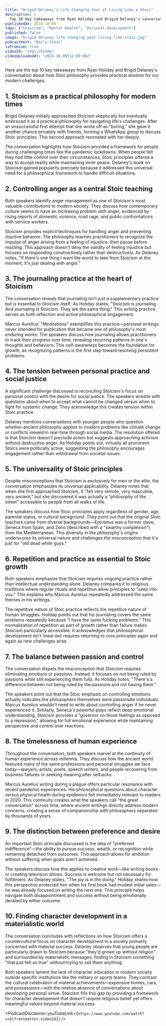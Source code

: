 ```yaml
---
title: "Brigid Delaney’s Life Changing Year of Living Like a Stoic"
description: |
  Top 10 key takeaways from Ryan Holiday and Brigid Delaney's conversation about how Stoic philosophy provides practical wisdom for our modern challenges.
publishedAt: 2024-10-09
tags: ["Stoicism", "Mental Health", "Personal Development"]
published: false
image: "brigid-delaney-life-changing-year-living-like-stoic.jpg"
podcastHost: "Daily Stoic"
isPremium: true
videoId: "jYGij35sCHw"
videoUploadedAt: "2024-10-09T12:00:00Z"
---
```



<PodcastSummaryPageLayout frontmatter={frontmatter}>

Here are the top 10 key takeaways from Ryan Holiday and Brigid Delaney's conversation about how Stoic philosophy provides practical wisdom for our modern challenges.

## 1. Stoicism as a practical philosophy for modern times

Brigid Delaney initially approached Stoicism skeptically but eventually embraced it as a practical philosophy for navigating life's challenges. After an unsuccessful first attempt that she wrote off as "boring," she gave it another chance privately with friends, forming a WhatsApp group to discuss Stoic principles. This second approach resonated with her deeply.

The conversation highlights how Stoicism provided a framework for people during challenging times like the pandemic lockdowns. When people felt they had little control over their circumstances, Stoic principles offered a way to accept reality while maintaining inner peace. Delaney's book on Stoicism gained popularity precisely because it addressed this universal need for a philosophical framework to handle difficult situations.

## 2. Controlling anger as a central Stoic teaching

Both speakers identify anger management as one of Stoicism's most valuable contributions to modern society. They discuss how contemporary culture seems to have an increasing problem with anger, evidenced by rising reports of domestic violence, road rage, and public confrontations with service workers.

Stoicism provides explicit techniques for handling anger and preventing reactive behavior. The philosophy teaches practitioners to recognize the impulse of anger arising from a feeling of injustice, then pause before reacting. This approach doesn't deny the validity of feeling injustice but focuses on responding constructively rather than destructively. As Delaney notes, "If there's one thing I want the world to take from Stoicism at the moment, it's just dealing with anger."

## 3. The journaling practice at the heart of Stoicism

The conversation reveals that journaling isn't just a supplementary practice but is essential to Stoicism itself. As Holiday states, "Stoicism is journaling. And journaling is Stoicism. They are the same thing." This writing practice serves as both reflection and active philosophical engagement.

Marcus Aurelius' "Meditations" exemplifies this practice—personal writings never intended for publication that became one of philosophy's most enduring works. The speakers discuss how journaling allows practitioners to track their progress over time, revealing recurring patterns in one's thoughts and behaviors. This self-awareness becomes the foundation for growth, as recognizing patterns is the first step toward resolving persistent problems.

## 4. The tension between personal practice and social justice

A significant challenge discussed is reconciling Stoicism's focus on personal control with the desire for social justice. The speakers wrestle with questions about when to accept what cannot be changed versus when to fight for systemic change. They acknowledge this creates tension within Stoic practice.

Delaney mentions conversations with younger people who question whether ancient philosophy applies to modern problems like climate change or conflicts viewed in real-time through social media. The resolution offered is that Stoicism doesn't preclude action but suggests approaching activism without destructive anger. As Holiday points out, virtually all prominent Stoics were politically active, suggesting the philosophy encourages engagement rather than withdrawal from societal issues.

## 5. The universality of Stoic principles

Despite misconceptions that Stoicism is exclusively for men or the elite, the conversation emphasizes its universal applicability. Delaney notes that when she first approached Stoicism, it "felt very remote, very masculine, very ancient," but she discovered it was actually a "philosophy of the street" accessible to people from all walks of life.

The speakers discuss how Stoic principles apply regardless of gender, age, parental status, or cultural background. They point out that the original Stoic teachers came from diverse backgrounds—Epictetus was a former slave, Seneca from Spain, and Zeno (described with a "swarthy complexion") from the Mediterranean. This diversity in the philosophy's origins underscores its universal nature and challenges the misconception that it's just for "old dead white guys."

## 6. Repetition and practice as essential to Stoic growth

Both speakers emphasize that Stoicism requires ongoing practice rather than intellectual understanding alone. Delaney compares it to religious traditions where regular rituals and repetition allow principles to "seep into you." This explains why Marcus Aurelius repeatedly addressed the same themes in his writings.

The repetitive nature of Stoic practice reflects the repetitive nature of human struggles. Holiday points out that his journaling covers the same problems repeatedly because "I have the same fucking problems." This normalization of repetition as part of growth rather than failure makes Stoicism particularly accessible. It acknowledges that philosophical development isn't linear but requires returning to core principles again and again as new challenges arise.

## 7. The balance between passion and control

The conversation dispels the misconception that Stoicism requires eliminating emotions or passions. Instead, it focuses on not being ruled by passions while still experiencing them fully. As Holiday notes, "There's a difference between not being ruled by the passions and not having them."

The speakers point out that the Stoic emphasis on controlling emotions actually indicates the philosophers themselves were passionate individuals. Marcus Aurelius wouldn't need to write about controlling anger if he never experienced it. Similarly, Seneca's powerful plays reflect deep emotional understanding. Stoicism provides a "governor on those feelings as opposed to a repression," allowing for full emotional experience while maintaining perspective and control over reactions.

## 8. The timelessness of human experience

Throughout the conversation, both speakers marvel at the continuity of human experience across millennia. They discuss how the ancient world featured many of the same professions and personal struggles we face today—lawyers, artists, poets, speech writers, and people recovering from business failures or seeking meaning after setbacks.

Marcus Aurelius writing during a plague offers particular resonance with recent pandemic experiences. His philosophical questions about character versus physical health during epidemics felt immediately relevant to readers in 2020. This continuity creates what the speakers call "the great conversation" across time, where ancient writings directly address modern concerns, creating a sense of companionship with philosophers separated by thousands of years.

## 9. The distinction between preference and desire

An important Stoic principle discussed is the idea of "preferred indifference"—the ability to pursue success, wealth, or recognition while remaining detached from outcomes. This approach allows for ambition without suffering when goals aren't achieved.

The speakers discuss how this applies to creative work—like writing books or creating television shows. Success is welcome but not necessary for fulfillment. As Delaney states, "The joy is in the doing." Holiday shares how this perspective protected him when his first book had modest initial sales—he was already focused on writing the next one. This principle helps navigate both disappointment and success without being emotionally derailed by either outcome.

## 10. Finding character development in a materialistic world

The conversation concludes with reflections on how Stoicism offers a countercultural focus on character development in a society primarily concerned with material success. Delaney observes that young people are particularly drawn to Stoicism because "they'd grown up without religion" and surrounded by materialistic messages, finding in Stoicism something "that just felt so true" without trying to sell them anything.

Both speakers lament the lack of character education in modern society outside specific institutions like the military or sports teams. They contrast the cultural celebration of material achievements—expensive homes, cars, and possessions—with the relative absence of conversations about developing personal virtue. Stoicism fills this gap by providing a framework for character development that doesn't require religious belief yet offers meaningful values beyond material success.

<PodcastDisclaimer
  youTubeLink={`https://www.youtube.com/watch?v=${frontmatter.videoId}`}
/>

</PodcastSummaryPageLayout>
